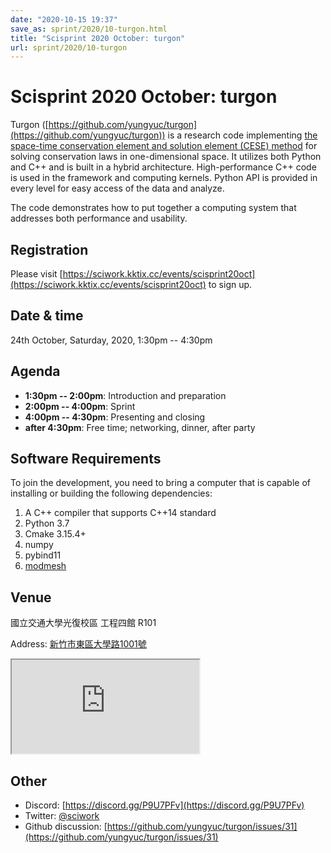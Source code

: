 ```yaml
---
date: "2020-10-15 19:37"
save_as: sprint/2020/10-turgon.html
title: "Scisprint 2020 October: turgon"
url: sprint/2020/10-turgon
---
```


# Scisprint 2020 October: turgon

Turgon ([https://github.com/yungyuc/turgon](https://github.com/yungyuc/turgon)) is a research code
implementing [the space-time conservation element and solution element
(CESE) method](https://yyc.solvcon.net/cese/index.html) for solving
conservation laws in one-dimensional space. It utilizes both Python and
C++ and is built in a hybrid architecture. High-performance C++ code is
used in the framework and computing kernels. Python API is provided in
every level for easy access of the data and analyze.

The code demonstrates how to put together a computing system that
addresses both performance and usability.

## Registration

Please visit [https://sciwork.kktix.cc/events/scisprint20oct](https://sciwork.kktix.cc/events/scisprint20oct) to sign
up.

## Date & time

24th October, Saturday, 2020, 1:30pm \-- 4:30pm

## Agenda

- **1:30pm \-- 2:00pm**: Introduction and preparation
- **2:00pm \-- 4:00pm**: Sprint
- **4:00pm \-- 4:30pm**: Presenting and closing
- **after 4:30pm**: Free time; networking, dinner, after party

## Software Requirements

To join the development, you need to bring a computer that is capable of
installing or building the following dependencies:

1.  A C++ compiler that supports C++14 standard
2.  Python 3.7
3.  Cmake 3.15.4+
4.  numpy
5.  pybind11
6.  [modmesh](https://github.com/solvcon/modmesh)

## Venue

國立交通大學光復校區 工程四館 R101

Address: [新竹市東區大學路1001號](https://goo.gl/maps/Y4o68aHiBv4vUbBM9)

<div
  style={{
    overflow: "hidden",
    paddingBottom: "56.25%",
    position: "relative",
    height: 0,
  }}
>
  <iframe
    src="https://www.google.com/maps/embed?pb=!1m18!1m12!1m3!1d1162.222384931077!2d120.99700197877819!3d24.786954700759658!2m3!1f0!2f0!3f0!3m2!1i1024!2i768!4f13.1!3m3!1m2!1s0x3468360f99028df7%3A0x642392a8d294e075!2z5Lqk6YCa5aSn5a245bel56iL5Zub6aSo!5e0!3m2!1sen!2stw!4v1602761657502!5m2!1sen!2stw"
    style={{
      left: 0,
      top: 0,
      height: "100%",
      width: "100%",
      position: "absolute",
      border: 0,
    }}
    allowfullscreen=""
    aria-hidden="false"
    tabindex="0"
  ></iframe>
</div>

## Other

- Discord: [https://discord.gg/P9U7PFv](https://discord.gg/P9U7PFv)
- Twitter: [\@sciwork](https://twitter.com/sciwork)
- Github discussion: [https://github.com/yungyuc/turgon/issues/31](https://github.com/yungyuc/turgon/issues/31)
